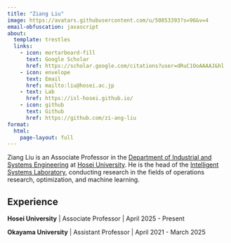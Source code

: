 ```yaml
---
title: "Ziang Liu"
image: https://avatars.githubusercontent.com/u/50853393?s=96&v=4
email-obfuscation: javascript
about:
  template: trestles
  links:
    - icon: mortarboard-fill
      text: Google Scholar
      href: https://scholar.google.com/citations?user=dRuC1OoAAAAJ&hl
    - icon: envelope
      text: Email
      href: mailto:liu@hosei.ac.jp
    - text: Lab
      href: https://isl-hosei.github.io/
    - icon: github
      text: Github
      href: https://github.com/zi-ang-liu
format: 
  html:
    page-layout: full
---
```


Ziang Liu is an Associate Professor in the [Department of Industrial and Systems Engineering](https://ise-hp.ws.hosei.ac.jp/) at [Hosei University](https://www.hosei.ac.jp/). He is the head of the [Intelligent Systems Laboratory](https://isl-hosei.github.io/), conducting research in the fields of operations research, optimization, and machine learning.

## Experience

**Hosei University** | Associate Professor | April 2025 - Present

**Okayama University** | Assistant Professor | April 2021 - March 2025
